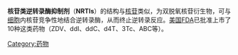 '''核苷类逆转录酶抑制剂'''（'''NRTIs'''）的结构与[[核苷|核苷]]类似，为双脱氧核苷衍生物，可与[[细胞|细胞]]内核苷竞争性地结合逆转录酶，从而终止逆转录反应。[[美国|美国]]FDA已批准上市了10种这类药物（ZDV、ddI、ddC、d4T、3Tc、ABC等）。

[[Category:药物|Category:药物]]
{{医学小作品}}
